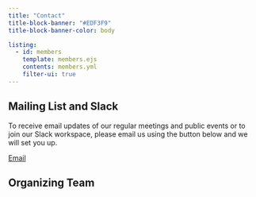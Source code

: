 ```yaml
---
title: "Contact"
title-block-banner: "#EDF3F9"
title-block-banner-color: body

listing:
  - id: members
    template: members.ejs
    contents: members.yml
    filter-ui: true
---
```


## Mailing List and Slack

To receive email updates of our regular meetings and public events or to join our Slack workspace, please email us using the button below and we will set you up.

::: {.tool}
<!-- TODO: Add link -->
<a href="mailto:{{< var email.subscribe >}}" role="button" class="btn">
<i class="fas fa-envelope"></i>
Email
</a>
:::

## Organizing Team

:::{#members}
:::
